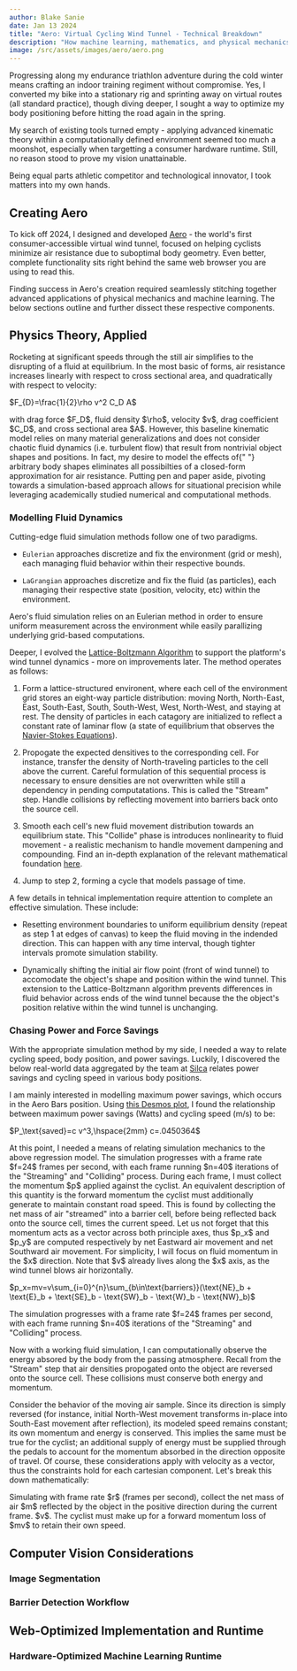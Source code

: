```yaml
---
author: Blake Sanie
date: Jan 13 2024
title: "Aero: Virtual Cycling Wind Tunnel - Technical Breakdown"
description: "How machine learning, mathematics, and physical mechanics join to maximize cycling performance."
image: /src/assets/images/aero/aero.png
---
```



Progressing along my endurance triathlon adventure during the cold winter means crafting an indoor training regiment without compromise. Yes, I converted my bike into a stationary rig and sprinting away on virtual routes (all standard practice), though diving deeper, I sought a way to optimize my body positioning before hitting the road again in the spring.

My search of existing tools turned empty - applying advanced kinematic theory within a computationally defined environment seemed too much a moonshot, especially when targetting a consumer hardware runtime. Still, no reason stood to prove my vision unattainable.

Being equal parts athletic competitor and technological innovator, I took matters into my own hands.

<InlineImg src="/src/assets/images/aero/aero.png" />

## Creating Aero

To kick off 2024, I designed and developed <a href="/aero" target="_blank" >Aero</a> - the world's first consumer-accessible virtual wind tunnel, focused on helping cyclists minimize air resistance due to suboptimal body geometry. Even better, complete functionality sits right behind the same web browser you are using to read this.

Finding success in Aero's creation required seamlessly stitching together advanced applications of physical mechanics and machine learning. The below sections outline and further dissect these respective components.

## Physics Theory, Applied

Rocketing at significant speeds through the still air simplifies to the disrupting of a fluid at equilibrium. In the most basic of forms, air resistance increases linearly with respect to cross sectional area, and quadratically with respect to velocity:

$F_{D}=\frac{1}{2}\rho v^2 C_D A$

<div class="allInline">
  with drag force $F_D$, fluid density $\rho$, velocity $v$, drag coefficient
  $C_D$, and cross sectional area $A$. However, this baseline kinematic model
  relies on many material generalizations and does not consider chaotic fluid
  dynamics (i.e. turbulent flow) that result from nontrivial object shapes and
  positions. In fact, my desire to model the effects of{" "}
  <span class="italic">arbitrary</span> body shapes eliminates all possibilties
  of a closed-form approximation for air resistance. Putting pen and paper
  aside, pivoting towards a simulation-based approach allows for situational
  precision while leveraging academically studied numerical and computational
  methods.
</div>

### Modelling Fluid Dynamics

Cutting-edge fluid simulation methods follow one of two paradigms.

- `Eulerian` approaches discretize and fix the environment (grid or mesh), each managing fluid behavior within their respective bounds.

- `LaGrangian` approaches discretize and fix the fluid (as particles), each managing their respective state (position, velocity, etc) within the environment.

Aero's fluid simulation relies on an Eulerian method in order to ensure uniform measurement across the environment while easily parallizing underlying grid-based computations.

Deeper, I evolved the <a href="https://en.wikipedia.org/wiki/Lattice_Boltzmann_methods" target="_blank" rel="nofollow">Lattice-Boltzmann Algorithm</a> to support the platform's wind tunnel dynamics - more on improvements later. The method operates as follows:

1. Form a lattice-structured environent, where each cell of the environment grid stores an eight-way particle distribution: moving North, North-East, East, South-East, South, South-West, West, North-West, and staying at rest. The density of particles in each catagory are initialized to reflect a constant rate of laminar flow (a state of equilibrium that observes the <a href="https://en.wikipedia.org/wiki/Navier%E2%80%93Stokes_equations" target="_blank" rel="nofollow">Navier-Stokes Equations</a>).

2. Propogate the expected densitives to the corresponding cell. For instance, transfer the density of North-traveling particles to the cell above the current. Careful formulation of this sequential process is necessary to ensure densities are not overwritten while still a dependency in pending computatations. This is called the "Stream" step. <span class="italic">Handle collisions by reflecting movement into barriers back onto the source cell</span>.

3. Smooth each cell's new fluid movement distribution towards an equilibrium state. This "Collide" phase is introduces nonlinearity to fluid movement - a realistic mechanism to handle movement dampening and compounding.
   Find an in-depth explanation of the relevant mathematical foundation <a href="https://www.ndsu.edu/fileadmin/physics.ndsu.edu/Wagner/LBbook.pdf" target="_blank" rel="nofollow">here</a>.

4. Jump to step 2, forming a cycle that models passage of time.

A few details in tehnical implementation require attention to complete an effective simulation. These include:

- Resetting environment boundaries to uniform equilibrium density (repeat as step 1 at edges of canvas) to keep the fluid moving in the indended direction. This can happen with any time interval, though tighter intervals promote simulation stability.

- Dynamically shifting the initial air flow point (front of wind tunnel) to accomodate the object's shape and position within the wind tunnel. This extension to the Lattice-Boltzmann algorithm prevents differences in fluid behavior across ends of the wind tunnel because the the object's position relative within the wind tunnel is unchanging.

### Chasing Power and Force Savings

With the appropriate simulation method by my side, I needed a way to relate cycling speed, body position, and power savings. Luckily, I discovered the below real-world data aggregated by the team at <a href="https://silca.cc/blogs/silca/body-position-and-aerodynamics-on-a-bike" target="_blank" rel="nofollow">Silca</a> relates power savings and cycling speed in various body positions.

<InlineImg
  src="/src/assets/images/aero/data.webp"
  alt="Power savings with body positions versus speed, by Silca."
/>

I am mainly interested in modelling maximum power savings, which occurs in
the Aero Bars position. Using <a href="https://www.desmos.com/calculator/pqub09as7u" target="_blank" rel="nofollow">this Desmos plot</a>, I found the relationship between maximum power savings (Watts) and cycling speed (m/s) to be:

$P_\text{saved}=c v^3,\hspace{2mm} c=.0450364$

<InlineImg
  src="/src/assets/images/aero/desmos.png"
  alt="Regression model between cycling speed and maximum power savings."
/>

<div class="allInline">
  At this point, I needed a means of relating simulation mechanics to the above
  regression model. The simulation progresses with a frame rate $f=24$ frames
  per second, with each frame running $n=40$ iterations of the "Streaming" and
  "Colliding" process. During each frame, I must collect the momentum $p$
  applied against the cyclist. An equivalent description of this quantity is the
  forward momentum the cyclist must additionally generate to maintain constant
  road speed. This is found by collecting the net mass of air "streamed" into a
  barrier cell, before being reflected back onto the source cell, times the
  current speed. Let us not forget that this momentum acts as a vector across
  both principle axes, thus $p_x$ and $p_y$ are computed respectively by net
  Eastward air movement and net Southward air movement. For simplicity, I will
  focus on fluid momentum in the $x$ direction. Note that $v$ already lives
  along the $x$ axis, as the wind tunnel blows air horizontally.
</div>

$p_x=mv=v\sum_{i=0}^{n}\sum_{b\in\text{barriers}}(\text{NE}_b + \text{E}_b + \text{SE}_b - \text{SW}_b - \text{W}_b - \text{NW}_b)$

<div class="allInline">
  The simulation progresses with a frame rate $f=24$ frames per second, with
  each frame running $n=40$ iterations of the "Streaming" and "Colliding"
  process.
</div>

Now with a working fluid simulation, I can computationally observe the energy absored by the body from the passing atmosphere. Recall from the "Stream" step that air densities propogated onto the object are reversed onto the source cell. These collisions must conserve both energy and momentum.

Consider the behavior of the moving air sample. Since its direction is simply reversed (for instance, initial North-West movement transforms in-place into South-East movement after reflection), its modeled speed remains constant; its own momentum and energy is conserved. This implies the same must be true for the cyclist; an additional supply of energy must be supplied through the pedals to account for the momentum absorbed in the direction opposite of travel. Of course, these considerations apply with velocity as a vector, thus the constraints hold for each cartesian component. Let's break this down mathematically:

<div class="allInline">
  Simulating with frame rate $r$ (frames per second), collect the net mass of
  air $m$ reflected by the object in the positive direction during the current
  frame. $v$. The cyclist must make up for a forward momentum loss of $mv$ to
  retain their own speed.
</div>

## Computer Vision Considerations

### Image Segmentation

### Barrier Detection Workflow

## Web-Optimized Implementation and Runtime

### Hardware-Optimized Machine Learning Runtime

$$
$$
